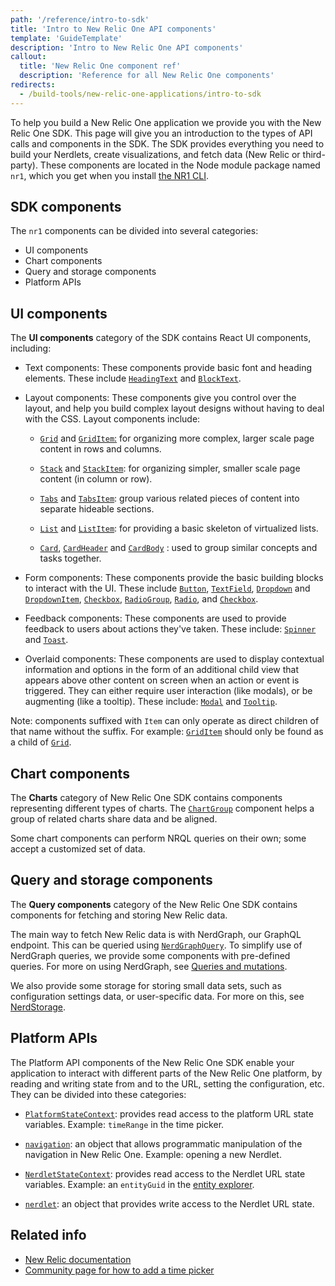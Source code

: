 ```yaml
---
path: '/reference/intro-to-sdk'
title: 'Intro to New Relic One API components'
template: 'GuideTemplate'
description: 'Intro to New Relic One API components'
callout:
  title: 'New Relic One component ref'
  description: 'Reference for all New Relic One components'
redirects:
  - /build-tools/new-relic-one-applications/intro-to-sdk
---
```


<Intro>

To help you build a New Relic One application we provide you with the New Relic One SDK.
This page will give you an introduction to the types of API calls and components in the SDK.
The SDK provides everything you need to build your Nerdlets, create visualizations, and fetch
data (New Relic or third-party). These components are located in the Node module package named `nr1`,
which you get when you install [the NR1 CLI](TODOneedURL).

</Intro>

## SDK components

The `nr1` components can be divided into several categories:

-   UI components
-   Chart components
-   Query and storage components
-   Platform APIs

## UI components

The **UI components** category of the SDK contains React UI components, including:

-   Text components: These components provide basic font and heading elements.
These include [`HeadingText`](../components/heading-text)
and [`BlockText`](../components/block-text).

-   Layout components: These components give you control over the layout, and help you build complex layout designs without having to deal with the CSS. Layout components include:

    -   [`Grid`](../components/grid)
    and [`GridItem`:](../components/grid-item)
    for organizing more complex, larger scale page content in rows and columns.

    -   [`Stack`](../components/stack)
    and [`StackItem`](../components/stack-item):
    for organizing simpler, smaller scale page content (in column or row).

    -   [`Tabs`](../components/tabs)
    and [`TabsItem`](../components/tabs-item):
    group various related pieces of content into separate hideable sections.

    -   [`List`](../components/list)
    and [`ListItem`](../components/list-item):
    for providing a basic skeleton of virtualized lists.

    -   [`Card`](../components/card),
    [`CardHeader`](../components/card-header) and [`CardBody`](../components/card-body)
    : used to group similar concepts and tasks together.

-   Form components: These components provide the basic building blocks to interact with the UI.
These include [`Button`](../components/button),
[`TextField`](../components/text-field),
[`Dropdown`](../components/dropdown)
and [`DropdownItem`](../components/dropdown-item),
 [`Checkbox`](../components/checkbox),
  [`RadioGroup`](../components/radio-group),
  [`Radio`](../components/radio),
  and [`Checkbox`](../components/checkbox).

-   Feedback components: These components are used to provide feedback to users about actions they've taken.
These include: [`Spinner`](../components/spinner)
and [`Toast`](../components/toast).

-   Overlaid components: These components are used to display contextual information and
options in the form of an additional child view that appears above other content on screen
when an action or event is triggered. They can either require user interaction (like modals),
or be augmenting (like a tooltip). These include: [`Modal`](../components/modal)
and [`Tooltip`](../components/tooltip).

Note: components suffixed with `Item` can only operate as direct children of that
name without the suffix. For example: [`GridItem`](../components/grid-item)
should only be found as a child of [`Grid`](../components/grid).

## Chart components

The **Charts** category of New Relic One SDK
contains components representing different types of charts. The [`ChartGroup`](../components/chart-group)
component helps a group of related charts share data and be aligned.

Some chart components can perform NRQL queries on their own; some accept a customized set of data.

## Query and storage components

The **Query components** category of the New Relic One SDK contains components for fetching and storing New Relic data.

The main way to fetch New Relic data is with NerdGraph, our GraphQL endpoint.
This can be queried using [`NerdGraphQuery`](../components/nerd-graph-query).
To simplify use of NerdGraph queries, we provide some components with pre-defined queries. For more on using NerdGraph, see
[Queries and mutations](TODOneedURL).

We also provide some storage for storing small data sets, such as configuration settings data, or user-specific data.
For more on this, see [NerdStorage](TODOneedURL).

## Platform APIs

The Platform API components of the New Relic One SDK
enable your application to interact with different parts of the New Relic One platform,
by reading and writing state from and to the URL, setting the configuration, etc. They can be divided into these categories:

-   [`PlatformStateContext`](../components/platform-state-context): provides read access to the platform URL state variables.
Example: `timeRange` in the time picker.

-   [`navigation`](../api/navigation): an object that allows programmatic manipulation of the navigation
in New Relic One. Example: opening a new Nerdlet.

-   [`NerdletStateContext`](..components/nerdlet-state-context): provides read access to the Nerdlet URL state variables.
Example: an `entityGuid` in the [entity explorer](https://docs.newrelic.com/docs/new-relic-one/use-new-relic-one/ui-data/new-relic-one-entity-explorer-view-performance-across-apps-services-hosts).

-   [`nerdlet`](../api/navigation): an object that provides write access to the Nerdlet URL state.

## Related info

- [New Relic documentation](https://docs.newrelic.com)
- [Community page for how to add a time picker](https://discuss.newrelic.com/t/how-to-add-the-time-picker-to-nrql-queries/94268)
